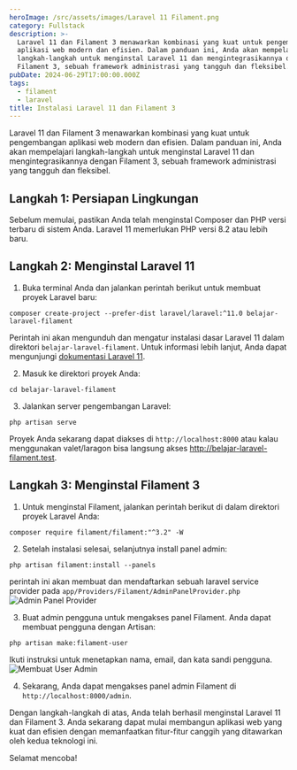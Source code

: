 ```yaml
---
heroImage: /src/assets/images/Laravel 11 Filament.png
category: Fullstack
description: >-
  Laravel 11 dan Filament 3 menawarkan kombinasi yang kuat untuk pengembangan
  aplikasi web modern dan efisien. Dalam panduan ini, Anda akan mempelajari
  langkah-langkah untuk menginstal Laravel 11 dan mengintegrasikannya dengan
  Filament 3, sebuah framework administrasi yang tangguh dan fleksibel.
pubDate: 2024-06-29T17:00:00.000Z
tags:
  - filament
  - laravel
title: Instalasi Laravel 11 dan Filament 3
---
```


Laravel 11 dan Filament 3 menawarkan kombinasi yang kuat untuk pengembangan aplikasi web modern dan efisien. Dalam panduan ini, Anda akan mempelajari langkah-langkah untuk menginstal Laravel 11 dan mengintegrasikannya dengan Filament 3, sebuah framework administrasi yang tangguh dan fleksibel.

## Langkah 1: Persiapan Lingkungan

Sebelum memulai, pastikan Anda telah menginstal Composer dan PHP versi terbaru di sistem Anda. Laravel 11 memerlukan PHP versi 8.2 atau lebih baru.

## Langkah 2: Menginstal Laravel 11

1. Buka terminal Anda dan jalankan perintah berikut untuk membuat proyek Laravel baru:

```shell title="shell"
composer create-project --prefer-dist laravel/laravel:^11.0 belajar-laravel-filament
```

Perintah ini akan mengunduh dan mengatur instalasi dasar Laravel 11 dalam direktori `belajar-laravel-filament`. Untuk informasi lebih lanjut, Anda dapat mengunjungi [dokumentasi Laravel 11](https://laravel.com/docs/11.x).

2. Masuk ke direktori proyek Anda:

```shell title="shell"
cd belajar-laravel-filament
```

3. Jalankan server pengembangan Laravel:

```shell title="shell"
php artisan serve
```

Proyek Anda sekarang dapat diakses di `http://localhost:8000` atau kalau menggunakan valet/laragon bisa langsung akses http://belajar-laravel-filament.test.

## Langkah 3: Menginstal Filament 3

1. Untuk menginstal Filament, jalankan perintah berikut di dalam direktori proyek Laravel Anda:

```shell title="shell"
composer require filament/filament:"^3.2" -W
```

2. Setelah instalasi selesai, selanjutnya install panel admin:

```shell title="shell"
php artisan filament:install --panels
```

perintah ini akan membuat dan mendaftarkan sebuah laravel service provider pada `app/Providers/Filament/AdminPanelProvider.php`
![Admin Panel Provider](../../../src/assets/images/appservice-provider.png)

3. Buat admin pengguna untuk mengakses panel Filament. Anda dapat membuat pengguna dengan Artisan:

```shell title="shell"
php artisan make:filament-user
```

Ikuti instruksi untuk menetapkan nama, email, dan kata sandi pengguna.
![Membuat User Admin](../../../src/assets/images/membuat-user-admin.png)

4. Sekarang, Anda dapat mengakses panel admin Filament di `http://localhost:8000/admin`.

Dengan langkah-langkah di atas, Anda telah berhasil menginstal Laravel 11 dan Filament 3. Anda sekarang dapat mulai membangun aplikasi web yang kuat dan efisien dengan memanfaatkan fitur-fitur canggih yang ditawarkan oleh kedua teknologi ini.

Selamat mencoba!
